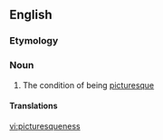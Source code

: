 ==English==

===Etymology===
{{suffix|picturesque|ness}}

===Noun===
{{en-noun|-}}

# The condition of being [[picturesque]]

====Translations====
{{trans-top|picturesqueness}}
{{trans-mid}}
{{trans-bottom}}

[[vi:picturesqueness]]